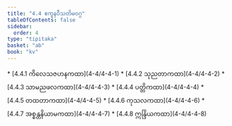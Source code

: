 ```yaml
---
title: "4.4 ဧကူနဝီသတိမဝဂ္ဂ"
tableOfContents: false
sidebar:
  order: 4
type: "tipitaka"
basket: "ab"
book: "kv"
---
```



<DynamicBreadcrumb />



<TableOfContents book="kv" section="4.4">
* [4.4.1 ကိလေသဇဟနကထာ](4-4/4-4-1)
* [4.4.2 သုညတာကထာ](4-4/4-4-2)
* [4.4.3 သာမညဖလကထာ](4-4/4-4-3)
* [4.4.4 ပတ္တိကထာ](4-4/4-4-4)
* [4.4.5 တထတာကထာ](4-4/4-4-5)
* [4.4.6 ကုသလကထာ](4-4/4-4-6)
* [4.4.7 အစ္စန္တနိယာမကထာ](4-4/4-4-7)
* [4.4.8 ဣန္ဒြိယကထာ](4-4/4-4-8)
</TableOfContents>